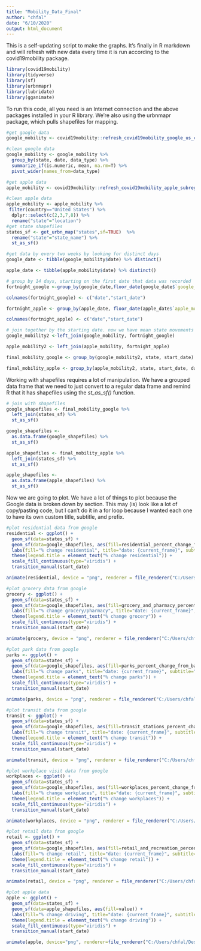 ---
title: "Mobility_Data_Final"
author: "chfal"
date: "6/10/2020"
output: html_document
---

This is a self-updating script to make the graphs. It's finally in R markdown and will refresh with new data every time it is run according to the covid19mobility package.

```{r setup, include=FALSE}
library(covid19mobility)
library(tidyverse)
library(sf)
library(urbnmapr)
library(lubridate)
library(gganimate)
```

To run this code, all you need is an Internet connection and the above packages installed in your R library. We're also using the urbnmapr package, which pulls shapefiles for mapping.

```{r}
#get google data
google_mobility <- covid19mobility::refresh_covid19mobility_google_us_counties()

#clean google data
google_mobility <- google_mobility %>%
  group_by(state, date, data_type) %>%
  summarize_if(is.numeric, mean, na.rm=T) %>%
  pivot_wider(names_from=data_type)

#get apple data
apple_mobility <- covid19mobility::refresh_covid19mobility_apple_subregion()

#clean apple data
apple_mobility <- apple_mobility %>%
 filter(country=="United States") %>%
  dplyr::select(c(2,3,7,8)) %>%
  rename("state"="location")
#get state shapefiles
states_sf <- get_urbn_map("states",sf=TRUE)  %>%
  rename("state"="state_name") %>%
  st_as_sf()

#get data by every two weeks by looking for distinct days
google_date <- tibble(google_mobility$date) %>% distinct()

apple_date <- tibble(apple_mobility$date) %>% distinct()

# group by 14 days, starting on the first date that data was recorded
fortnight_google <-group_by(google_date,floor_date(google_date$`google_mobility$date`, "14 days"))

colnames(fortnight_google) <- c("date","start_date")

fortnight_apple <- group_by(apple_date, floor_date(apple_date$`apple_mobility$date`, "14 days"))

colnames(fortnight_apple) <- c("date","start_date")

# join together by the starting date. now we have mean state movements over mean two week intervals.
google_mobility2 <-left_join(google_mobility, fortnight_google)

apple_mobility2 <- left_join(apple_mobility, fortnight_apple)

final_mobility_google <- group_by(google_mobility2, state, start_date) %>% summarize_if(is.numeric, mean, na.rm=T)

final_mobility_apple <- group_by(apple_mobility2, state, start_date, data_type) %>% summarize_if(is.numeric, mean, na.rm=T)
```

Working with shapefiles requires a lot of manipulation. We have a grouped data frame that we need to just convert to a regular data frame and remind R that it has shapefiles using the _st_as_sf()_ function.

```{r}
# join with shapefiles
google_shapefiles <- final_mobility_google %>%
  left_join(states_sf) %>%
  st_as_sf()

google_shapefiles <-
  as.data.frame(google_shapefiles) %>%
  st_as_sf()

apple_shapefiles <- final_mobility_apple %>%
  left_join(states_sf) %>%
  st_as_sf()

apple_shapefiles <-
  as.data.frame(apple_shapefiles) %>%
  st_as_sf()

```

Now we are going to plot. We have a lot of things to plot because the Google data is broken down by section. This may (is) look like a lot of copy/pasting code, but I can't do it in a for loop because I wanted each one to have its own custom title, subtitle, and prefix. 

```{r}
#plot residential data from google
residential <- ggplot() +
  geom_sf(data=states_sf) +
  geom_sf(data=google_shapefiles, aes(fill=residential_percent_change_from_baseline)) +
  labs(fill="% change residential", title="date: {current_frame}", subtitle="Percent Change in Residential Movement from Google Mobility Data") +
  theme(legend.title = element_text("% change residential")) +
  scale_fill_continuous(type="viridis") +
  transition_manual(start_date)

animate(residential, device = "png", renderer = file_renderer("C:/Users/chfal/Desktop/ICOMPBIO/CLEOS_RESEARCH_PJECT/" , prefix = "residential"))

#plot grocery data from google
grocery <- ggplot() +
  geom_sf(data=states_sf) +
  geom_sf(data=google_shapefiles, aes(fill=grocery_and_pharmacy_percent_change_from_baseline)) +
  labs(fill="% change grocery/pharmacy", title="date: {current_frame}", subtitle="Percent Change in Grocery/Pharmacy Visits from Google Mobility Data") +
  theme(legend.title = element_text("% change grocery")) +
  scale_fill_continuous(type="viridis") +
  transition_manual(start_date)

animate(grocery, device = "png", renderer = file_renderer("C:/Users/chfal/Desktop/ICOMPBIO/CLEOS_RESEARCH_PJECT/" , prefix = "grocery"))

#plot park data from google
parks <- ggplot() +
  geom_sf(data=states_sf) +
  geom_sf(data=google_shapefiles, aes(fill=parks_percent_change_from_baseline)) +
  labs(fill="% change parks", title="date: {current_frame}", subtitle="Percent Change in Park Visits from Google Mobility Data") +
  theme(legend.title = element_text("% change parks")) +
  scale_fill_continuous(type="viridis") +
  transition_manual(start_date)

animate(parks, device = "png", renderer = file_renderer("C:/Users/chfal/Desktop/ICOMPBIO/CLEOS_RESEARCH_PJECT/" , prefix = "parks"))

#plot transit data from google
transit <- ggplot() +
  geom_sf(data=states_sf) +
  geom_sf(data=google_shapefiles, aes(fill=transit_stations_percent_change_from_baseline)) +
  labs(fill="% change transit", title="date: {current_frame}", subtitle="Percent Change in Transit Usage from Google Mobility Data") +
  theme(legend.title = element_text("% change transit")) +
  scale_fill_continuous(type="viridis") +
  transition_manual(start_date)

animate(transit, device = "png", renderer = file_renderer("C:/Users/chfal/Desktop/ICOMPBIO/CLEOS_RESEARCH_PJECT/" , prefix = "transit"))

#plot workplace visit data from google
workplaces <- ggplot() +
  geom_sf(data=states_sf) +
  geom_sf(data=google_shapefiles, aes(fill=workplaces_percent_change_from_baseline)) +
  labs(fill="% change workplaces", title="date: {current_frame}", subtitle="Percent Change in Workplace Visits from Google Mobility Data") +
  theme(legend.title = element_text("% change workplaces")) +
  scale_fill_continuous(type="viridis") +
  transition_manual(start_date)

animate(workplaces, device = "png", renderer = file_renderer("C:/Users/chfal/Desktop/ICOMPBIO/CLEOS_RESEARCH_PJECT/" , prefix = "workplaces"))

#plot retail data from google
retail <- ggplot() +
  geom_sf(data=states_sf) +
  geom_sf(data=google_shapefiles, aes(fill=retail_and_recreation_percent_change_from_baseline)) +
  labs(fill="% change retail", title="date: {current_frame}", subtitle="Percent Change in Retail/Recreation from Google Mobility Data") +
  theme(legend.title = element_text("% change retail")) +
  scale_fill_continuous(type="viridis") +
  transition_manual(start_date)

animate(retail, device = "png", renderer = file_renderer("C:/Users/chfal/Desktop/ICOMPBIO/CLEOS_RESEARCH_PJECT/" , prefix = "retail"))

#plot apple data
apple <- ggplot() +
  geom_sf(data=states_sf) +
  geom_sf(data=apple_shapefiles, aes(fill=value)) +
  labs(fill="% change driving", title="date: {current_frame}", subtitle="Percent Change in Driving Activity from Apple Mobility Data") +
  theme(legend.title = element_text("% change driving")) +
  scale_fill_continuous(type="viridis") +
  transition_manual(start_date)

animate(apple, device="png", renderer=file_renderer("C:/Users/chfal/Desktop/ICOMPBIO/CLEOS_RESEARCH_PJECT/" , prefix = "apple_driving"))
```